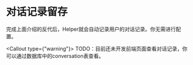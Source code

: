 
# 对话记录留存

完成上面介绍的反代后，Helper就会自动记录用户的对话记录。你无需进行配置。

<Callout type={"warning"}>
    TODO：目前还未开发前端页面查看对话记录，你可以通过数据库中的conversation表查看。
</Callout>